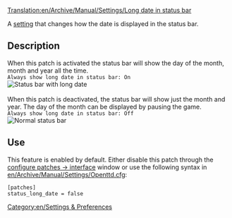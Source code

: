 [[Translation:en/Archive/Manual/Settings/Long date in status bar]]


A [[en/Archive/Manual/Settings/Advanced Settings|setting]] that changes how the date is displayed in the status bar.

== Description ==
When this patch is activated the status bar will show the day of the month, month and year all the time.<br>
<code>Always show long date in status bar: On</code><br>
[[File:en/LongDateInStatusBar.png|Status bar with long date]]<br><br>
When this patch is deactivated, the status bar will show just the month and year.  The day of the month can be displayed by pausing the game.<br>
<code>Always show long date in status bar: Off</code><br>
[[File:en/ShortDateInStatusBar.png|Normal status bar]]

== Use ==
This feature is enabled by default. Either disable this patch through the [[en/Archive/Manual/Settings/Advanced Settings/Interface#Always show long date in the status bar|configure patches -> interface]] window or use the following syntax in [[en/Archive/Manual/Settings/Openttd.cfg]]:
 [patches]
 status_long_date = false

[[Category:en/Settings & Preferences]]